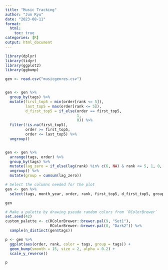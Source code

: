```yaml
---
title: "Music Tracking"
author: "Jun Ryu"
date: "2023-08-11"
format:
  html:
    toc: true
categories: [R]
output: html_document
---
```


```r
library(dplyr)
library(tidyr) 
library(ggplot2)
library(ggbump)
```

```r
gen <- read.csv("musicgenres.csv")


gen <- gen %>%
  group_by(tags) %>%
  mutate(first_top5 = min(order[rank <= 5]),
         last_top5 = max(order[rank <= 5]),
         d_first_top5 = if_else(order == first_top5,
                                1,
                                0)) %>%
  filter(!is.na(first_top5),
         order >= first_top5,
         order <= last_top5) %>%
  ungroup()


gen <- gen %>% 
  arrange(tags, order) %>% 
  group_by(tags) %>% 
  mutate(lag_zero = if_else(lag(rank) %in% c(6, NA) & rank <= 5, 1, 0, 0)) %>% 
  ungroup() %>% 
  mutate(group = cumsum(lag_zero))

# Select the columns needed for the plot
gen <- gen %>% 
  select(tags, month_year, order, rank, first_top5, d_first_top5, group)

gen
```


```r
# Make a palette by drawing pseudo random colors from `RColorBrewer`
set.seed(42)
custom_palette <- c(RColorBrewer::brewer.pal(9, "Set1"),
                    RColorBrewer::brewer.pal(8, "Dark2")) %>% 
  sample(n_distinct(gen$tags))

p <- gen %>% 
  ggplot(aes(order, rank, color = tags, group = tags)) +
  geom_bump(smooth = 15, size = 2, alpha = 0.2) +
  scale_y_reverse() 

p
```











